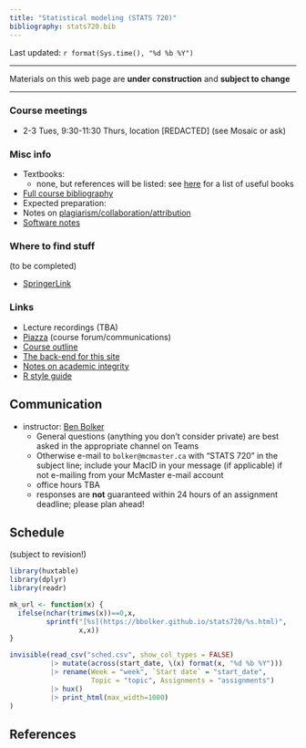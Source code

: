 ```yaml
---
title: "Statistical modeling (STATS 720)"
bibliography: stats720.bib
---
```


<!-- from https://www.w3schools.com/css/css_table.asp -->
<style>
th, td {
   vertical-align: top;
   padding: 15px;
}
tr:nth-child(even) {background-color: #f2f2f2;} 
th {background-color: #ccccff;}
</style>

Last updated: `r format(Sys.time(), "%d %b %Y")`

---

Materials on this web page are **under construction** and **subject to change**

---

### Course meetings

- 2-3 Tues, 9:30-11:30 Thurs, location [REDACTED] (see Mosaic or ask)

### Misc info

- Textbooks:
   - none, but references will be listed: see [here](./books.html) for a list of useful books
- [Full course bibliography](stats720_bib.html)
- Expected preparation: 
- Notes on [plagiarism/collaboration/attribution](./honesty.html)
- [Software notes](software.md)

### Where to find stuff

(to be completed)

- [SpringerLink](https://libraryssl.lib.mcmaster.ca/libaccess/login.php?url=https%3a%2f%2flink.springer.com)

### Links

- Lecture recordings (TBA)
- [Piazza](https://piazza.com/mcmaster.ca/fall2024/stats720) (course forum/communications)
- [Course outline](stats720_f2024_outline.docx)
- [The back-end for this site](https://github.com/bbolker/stats720)
- [Notes on academic integrity](./honesty.html)
- [R style guide](./R_style.html)

## Communication

- instructor: [Ben Bolker](http://www.math.mcmaster.ca/~bolker/)
    - General questions (anything you don't consider private) are best asked in the appropriate channel on Teams
    - Otherwise e-mail to `bolker@mcmaster.ca` with "STATS 720" in the subject line; include your MacID in your message (if applicable) if not e-mailing from your McMaster e-mail account
	- office hours TBA
	- responses are **not** guaranteed within 24 hours of an assignment deadline; please plan ahead!

## Schedule

(subject to revision!)

```r
library(huxtable)
library(dplyr)
library(readr)

mk_url <- function(x) {
  ifelse(nchar(trimws(x))==0,x,
         sprintf("[%s](https://bbolker.github.io/stats720/%s.html)",
                 x,x))
}

invisible(read_csv("sched.csv", show_col_types = FALSE)
          |> mutate(across(start_date, \(x) format(x, "%d %b %Y")))
          |> rename(Week = "week", `Start date` = "start_date",
                    Topic = "topic", Assignments = "assignments")
          |> hux()
          |> print_html(max_width=1000)
)
```

## References

